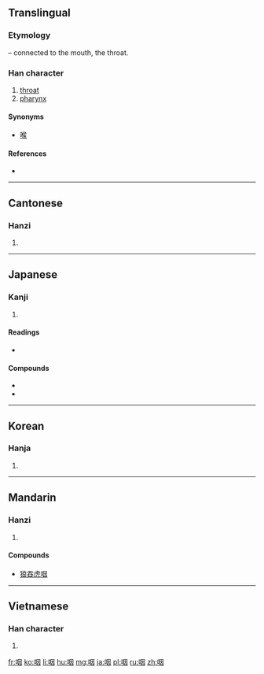 ==Translingual==
===Etymology===
{{Han compound|口|t1=mouth|因|ls=psc|c1=s|c2=p}} – connected to the mouth, the throat.

===Han character===
{{Han char|rn=30|rad=口|as=06|sn=9|four=6600<sub>0</sub>|canj=口田大 (RWK)|ids=⿰[[口]][[因]]}}

# [[throat]]
# [[pharynx]]

====Synonyms====
* {{sense|throat}} [[喉]]

====References====
* {{Han ref|kx=0188.080|dkj=03577|dj=0407.070|hdz=10616.020|uh=54BD|ud=21693|bh=AB7C|bd=43900}}

----

==Cantonese==

===Hanzi===
{{yue-hanzi|jyut=[[jin1]], [[jit3]]|y=yin1, yit3}}

# {{defn|lang=yue|sort=口06}}

----

==Japanese==

===Kanji===
{{ja-kanji|grade=c|rs=口06}}

# {{defn|lang=ja|sort=口06}}

====Readings====
* {{ja-readings|goon=[[えち]] (echi), [[えん]] (en)|kanon=[[えつ]] (etsu), [[えん]] (en)|kanyoon=[[いん]] (in)|kun=[[のど]] (nodo)}}

====Compounds====
* {{l|ja|咽喉}}
* {{l|ja|嗚咽|tr=[[おえつ]], oetsu}}

----

==Korean==

===Hanja===
{{ko-hanja|hangeul=[[인]], [[열]]|rv=in, yeol|mr=in, yŏl}}

# {{defn|lang=ko|sort=口06}}

----

==Mandarin==

===Hanzi===
{{cmn-hanzi|pin=[[yān]] ([[yan1]])|wg=yen<sup>1</sup>}}

# {{defn|lang=cmn|sort=口06}}

====Compounds====
* [[狼吞虎咽]]

----

==Vietnamese==

===Han character===
{{vi-hantu|[[yết]], [[nhằn]], [[ịt]], [[nhiết]], [[yến]]|rs=口06}}

# {{defn|lang=vi}}

[[fr:咽]]
[[ko:咽]]
[[li:咽]]
[[hu:咽]]
[[mg:咽]]
[[ja:咽]]
[[pl:咽]]
[[ru:咽]]
[[zh:咽]]